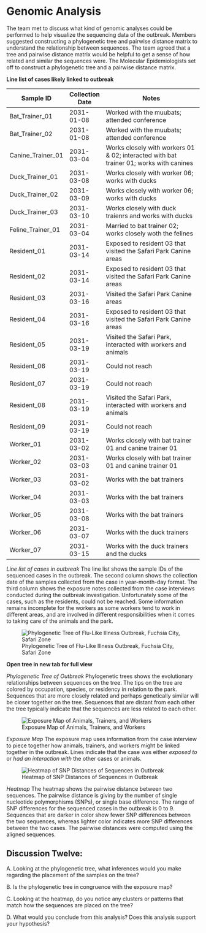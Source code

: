 # Genomic Analysis

The team met to discuss what kind of genomic analyses could be performed to help visualize the sequencing data of the outbreak. Members suggested constructing a phylogenetic tree and pairwise distance matrix to understand the relationship between sequences. The team agreed that a tree and pairwise distance matrix would be helpful to get a sense of how related and similar the sequences were. The Molecular Epidemiologists set off to construct a phylogenetic tree and a pairwise distance matrix.



**Line list of cases likely linked to outbreak**

| Sample ID         | Collection Date | Notes                                                                                  |
|-------------------|-----------------|----------------------------------------------------------------------------------------|
| Bat_Trainer_01    | 2031-01-08      | Worked with the muubats; attended conference                                           |
| Bat_Trainer_02    | 2031-01-08      | Worked with the muubats; attended conference                                           |
| Canine_Trainer_01 | 2031-03-04      | Works closely with workers 01 & 02; interacted with bat trainer 01; works with canines |
| Duck_Trainer_01   | 2031-03-08      | Works closely with worker 06; works with ducks                                         |
| Duck_Trainer_02   | 2031-03-09      | Works closely with worker 06; works with ducks                                         |
| Duck_Trainer_03   | 2031-03-10      | Works closely with duck traienrs and works with ducks                                  |
| Feline_Trainer_01 | 2031-03-04      | Married to bat trainer 02; works closely woth the felines                              |
| Resident_01       | 2031-03-14      | Exposed to resident 03 that visited the Safari Park Canine areas                       |
| Resident_02       | 2031-03-14      | Exposed to resident 03 that visited the Safari Park Canine areas                       |
| Resident_03       | 2031-03-16      | Visited the Safari Park Canine areas                                                   |
| Resident_04       | 2031-03-16      | Exposed to resident 03 that visited the Safari Park Canine areas                       |
| Resident_05       | 2031-03-19      | Visited the Safari Park, interacted with workers and animals                           |
| Resident_06       | 2031-03-19      | Could not reach                                                                        |
| Resident_07       | 2031-03-19      | Could not reach                                                                        |
| Resident_08       | 2031-03-19      | Visited the Safari Park, interacted with workers and animals                           |
| Resident_09       | 2031-03-19      | Could not reach                                                                        |
| Worker_01         | 2031-03-02      | Works closely with bat trainer 01 and canine trainer 01                                |
| Worker_02         | 2031-03-03      | Works closely with bat trainer 01 and canine trainer 01                                |
| Worker_03         | 2031-03-02      | Works with the bat trainers                                                            |
| Worker_04         | 2031-03-03      | Works with the bat trainers                                                            |
| Worker_05         | 2031-03-08      | Works with the bat trainers                                                            |
| Worker_06         | 2031-03-07      | Works with the duck trainers                                                           |
| Worker_07         | 2031-03-15      | Works with the duck trainers and the ducks                                             |


*Line list of cases in outbreak*
The line list shows the sample IDs of the sequenced cases in the outbreak. The second column shows the collection date of the samples collected from the case in year-month-day format. The third column shows the exposure notes collected from the case interviews conducted during the outbreak investigation. Unfortunately some of the cases, such as the residents, could not be reached. Some information remains incomplete for the workers as some workers tend to work in different areas, and are involved in different responsibilities when it comes to taking care of the animals and the park.


![Phylogenetic Tree of Flu-Like Illness Outbreak, Fuchsia City, Safari Zone](../images/outbreak-tree.jpg)

**Open tree in new tab for full view**

*Phylogenetic Tree of Outbreak*
Phylogenetic trees shows the evolutionary relationships between sequences on the tree. The tips on the tree are colored by occupation, species, or residency in relation to the park. Sequences that are more closely related and perhaps genetically similar will be closer together on the tree. Sequences that are distant from each other the tree typically indicate that the sequences are less related to each other. 


![Exposure Map of Animals, Trainers, and Workers](../images/case_mapping.jpeg)

*Exposure Map*
The exposure map uses information from the case interview to piece together how animals, trainers, and workers might be linked together in the outbreak. Lines indicate that the case was either *exposed to* or *had an interaction with* the other cases or animals. 


![Heatmap of SNP Distances of Sequences in Outbreak](../images/heatmap14.jpeg)

*Heatmap*
The heatmap shows the pairwise distance between two sequences. The pairwise distance is giving by the number of single nucleotide polymorphisms (SNPs), or single base difference. The range of SNP differences for the sequenced cases in the outbreak is 0 to 9. Sequences that are darker in color show fewer SNP differences between the two sequences, whereas lighter color indicates more SNP differences between the two cases. The pairwise distances were computed using the aligned sequences.


## Discussion Twelve:
A. Looking at the phylogenetic tree, what inferences would you make regarding the placement of the samples on the tree?


B. Is the phylogenetic tree in congruence with the exposure map?



C. Looking at the heatmap, do you notice any clusters or patterns that match how the sequences are placed on the tree?



D. What would you conclude from this analysis? Does this analysis support your hypothesis?

